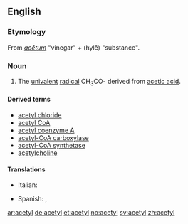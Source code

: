 ==English==

===Etymology===
From {{etyl|la}} ''[[acetum|acētum]]'' "vinegar" + {{etyl|grc}} ''{{polytonic|[[ὕλη]]}}'' (hylē) "substance".

===Noun===
{{en-noun}}

# {{organic chemistry}} The [[univalent]] [[radical]] CH<sub>3</sub>CO- derived from [[acetic acid]].

====Derived terms====
* [[acetyl chloride]]
* [[acetyl CoA]]
* [[acetyl coenzyme A]]
* [[acetyl-CoA carboxylase]]
* [[acetyl-CoA synthetase]]
* [[acetylcholine]]

====Translations====
{{trans-top|univalent radical}}
* Italian: {{t-|it|acetile|m}}
{{mid}}
* Spanish: {{t-|es|acetil|m}}, {{t-|es|acetilo|m}}
{{bottom}}

[[ar:acetyl]]
[[de:acetyl]]
[[et:acetyl]]
[[no:acetyl]]
[[sv:acetyl]]
[[zh:acetyl]]